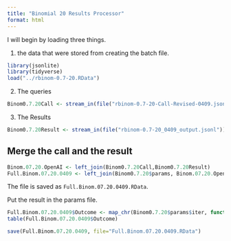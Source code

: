 ```yaml
---
title: "Binomial 20 Results Processor"
format: html
---
```


I will begin by loading three things.  

1. the data that were stored from creating the batch file.

```r
library(jsonlite)
library(tidyverse)
load("../rbinom-0.7-20.RData")
```

2. The queries

```r
Binom0.7.20Call <- stream_in(file("rbinom-0.7-20-Call-Revised-0409.jsonl"))
```

3. The Results

```r
Binom0.7.20Result <- stream_in(file("rbinom-0.7-20_0409_output.jsonl"))
```

## Merge the call and the result

```r
Binom.07.20.OpenAI <- left_join(Binom0.7.20Call,Binom0.7.20Result)
Full.Binom.07.20.0409 <- left_join(Binom0.7.20$params, Binom.07.20.OpenAI)
```

The file is saved as `Full.Binom.07.20.0409.RData`.

Put the result in the params file.

```r
Full.Binom.07.20.0409$Outcome <- map_chr(Binom0.7.20$params$iter, function(x) { unlist(Binom0.7.20Result$response$body$choices[[x]][[2]][2]) })
table(Full.Binom.07.20.0409$Outcome)
```

```r
save(Full.Binom.07.20.0409, file="Full.Binom.07.20.0409.RData")
```

